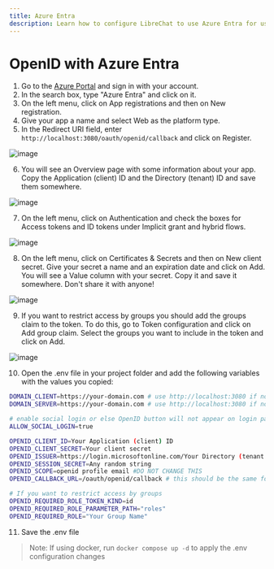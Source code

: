```yaml
---
title: Azure Entra
description: Learn how to configure LibreChat to use Azure Entra for user authentication.
---
```


# OpenID with Azure Entra

1. Go to the [Azure Portal](https://portal.azure.com/) and sign in with your account.
2. In the search box, type "Azure Entra" and click on it.
3. On the left menu, click on App registrations and then on New registration.
4. Give your app a name and select Web as the platform type.
5. In the Redirect URI field, enter `http://localhost:3080/oauth/openid/callback` and click on Register.

![image](https://github.com/danny-avila/LibreChat/assets/6623884/2b1aabce-850e-4165-bf76-3c1984f10b6c)

6. You will see an Overview page with some information about your app. Copy the Application (client) ID and the 
Directory (tenant) ID and save them somewhere.

![image](https://github.com/danny-avila/LibreChat/assets/6623884/e67d5e97-e26d-48a5-aa6e-50de4450b1fd)

7. On the left menu, click on Authentication and check the boxes for Access tokens and ID tokens under Implicit 
grant and hybrid flows.

![image](https://github.com/danny-avila/LibreChat/assets/6623884/88a16cbc-ff68-4b3a-ba7b-b380cc3d2366)

8. On the left menu, click on Certificates & Secrets and then on New client secret. Give your secret a 
name and an expiration date and click on Add. You will see a Value column with your secret. Copy it and 
save it somewhere. Don't share it with anyone!

![image](https://github.com/danny-avila/LibreChat/assets/6623884/31aa6cee-5402-4ce0-a950-1b7e147aafc8)

9. If you want to restrict access by groups you should add the groups claim to the token. To do this, go to
Token configuration and click on Add group claim. Select the groups you want to include in the token and click on Add.

![image](https://github.com/danny-avila/LibreChat/assets/6623884/c9d353f5-2cb2-4f00-b4f0-493cfec8fe9a)

10. Open the .env file in your project folder and add the following variables with the values you copied:

```bash filename=".env"
DOMAIN_CLIENT=https://your-domain.com # use http://localhost:3080 if not using a custom domain
DOMAIN_SERVER=https://your-domain.com # use http://localhost:3080 if not using a custom domain

# enable social login or else OpenID button will not appear on login page
ALLOW_SOCIAL_LOGIN=true

OPENID_CLIENT_ID=Your Application (client) ID
OPENID_CLIENT_SECRET=Your client secret
OPENID_ISSUER=https://login.microsoftonline.com/Your Directory (tenant ID)/v2.0/
OPENID_SESSION_SECRET=Any random string
OPENID_SCOPE=openid profile email #DO NOT CHANGE THIS
OPENID_CALLBACK_URL=/oauth/openid/callback # this should be the same for everyone

# If you want to restrict access by groups
OPENID_REQUIRED_ROLE_TOKEN_KIND=id
OPENID_REQUIRED_ROLE_PARAMETER_PATH="roles"
OPENID_REQUIRED_ROLE="Your Group Name"
```
11. Save the .env file

> Note: If using docker, run `docker compose up -d` to apply the .env configuration changes

